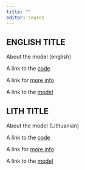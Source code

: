 ```yaml
---
title: ""
editor: source
---
```


<!-- start para ------------------------------------------------------------- -->

::: {.content-visible when-profile="english"}

# ENGLISH TITLE

About the model (english)

A link to the [code](https://www.github.com)

A link for [more info](https://www.google.com)

A link to the [model](https://fishsize.shinyapps.io/pikeperch/)

:::

::: {.content-visible when-profile="english"}

# LITH TITLE

About the model (Lithuanian)

A link to the [code](https://www.github.com)

A link for [more info](https://www.google.com)

A link to the [model](https://fishsize.shinyapps.io/pikeperch/)

:::

<!-- end para ------------------------------------------------------------- -->